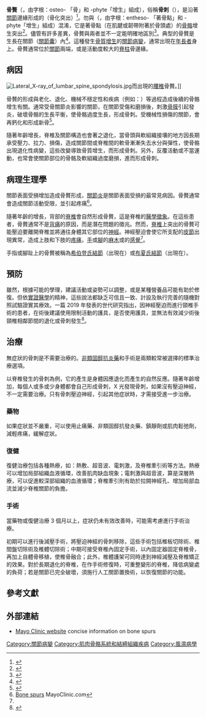 {{noteTA|G1 = ME}}{{Medical}}

{{Infobox medical condition (new)
| name            = 骨贅<br/>Osteophyte
| synonyms        = 骨刺（bony spur）
| image           = Osteophytes_processus_anconeus.png
| caption         = 小的邊緣骨刺（箭頭），來自[[豬屬|豬]][[尺骨|尺骨]]端的{{tsl|en|gross pathology|大體病理學}}組織切片。
| pronounce       = 
| field           = [[風濕病學|風濕病學]]、[[骨外科|骨外科]]
| symptoms        = 
| complications   = 
| onset           = 
| duration        = 
| types           = 
| causes          = 
| risks           = 
| diagnosis       = 
| differential    = 
| prevention      = 
| treatment       = 
| medication      = 
| prognosis       = 
| frequency       = 
| deaths          = 
}}

'''骨贅'''（{{lang-en|osteophytes}}，由字根：osteo- 「骨」和 -phyte「增生」組成），俗稱'''骨刺'''（{{lang-en|bony spur}}），是沿著[[關節|關節]]邊緣形成的{{tsl|en|exostosis|外生骨贅}}（骨化突出）<ref>{{DorlandsDict|six/000076553|osteophyte}}</ref>。勿與{{tsl|en|enthesophyte|著骨點增生}}（{{lang-en|enthesophyte}}，由字根：entheso- 「著骨點」和 -phyte「增生」組成）混淆，它是著骨點（在肌腱或韌帶附著於骨頭處）的[[骨骼|骨骼]]增生突出<ref>{{cite journal |vauthors=Rogers J, Shepstone L, Dieppe P|title=Bone formers: osteophyte and enthesophyte formation are positively associated |journal=Annals of the Rheumatic Diseases |volume=56 |issue=2 |pages=85–90 |date=Feb 1997 |pmid=9068279 |doi=10.1136/ard.56.2.85 |pmc=1752321}}</ref>。儘管有許多差異，骨贅與{{tsl|en|exostosis|外生骨贅}}兩者並不一定能明確地區別<ref>{{cite web|title=The Medico-chirurgical Review and Journal of Medical Science|url=https://books.google.co.uk/books?id=zhgUAAAAQAAJ&pg=PA91&lpg=PA91&dq=is+an+exostosis+the+same+as+an+osteophyte&source=bl&ots=ASn3xU7oY0&sig=s7q0R1QkHEwXiSvv9ldrKAqRBKM&hl=en&sa=X&ved=0ahUKEwi03cb1tP7RAhWMIcAKHV90DNEQ6AEISjAI#v=onepage&q=is%20an%20exostosis%20the%20same%20as%20an%20osteophyte&f=false|publisher=Burgess and Hill|language=en|date=1 January 1844|accessdate=2020-01-01|archive-date=2018-12-06|archive-url=https://web.archive.org/web/20181206235356/https://books.google.co.uk/books?id=zhgUAAAAQAAJ&pg=PA91&lpg=PA91&dq=is+an+exostosis+the+same+as+an+osteophyte&source=bl&ots=ASn3xU7oY0&sig=s7q0R1QkHEwXiSvv9ldrKAqRBKM&hl=en&sa=X&ved=0ahUKEwi03cb1tP7RAhWMIcAKHV90DNEQ6AEISjAI#v=onepage&q=is%20an%20exostosis%20the%20same%20as%20an%20osteophyte&f=false|dead-url=no}}</ref>。典型的骨贅是生長在關節（[[關節囊|關節囊]]）內<ref name="pmid16092317">{{cite journal|vauthors=Alonge TO, Rooney P, Oni OO | title=The ultrastructure of the peri-articular osteophytes - an evaluation by scanning electron microscopy. | journal=West Afr J Med | year= 2005 | volume= 24 | issue= 2 | pages= 147-50 | pmid=16092317 | doi= | pmc= | url=https://www.ncbi.nlm.nih.gov/entrez/eutils/elink.fcgi?dbfrom=pubmed&tool=sumsearch.org/cite&retmode=ref&cmd=prlinks&id=16092317  }} </ref>。這種發生[[骨質增生|骨質增生]]的[[關節病變|關節病變]]，通常出現在[[年長者|年長者]]身上。骨贅通常位於[[關節|關節]]兩端，或是活動度較大的[[脊柱|脊柱]]骨邊緣。

==病因==
[[File:Lateral_X-ray_of_lumbar_spine_spondylosis.jpg|thumb]]而出現的[[腰椎|腰椎]]骨贅。]]

骨贅的形成與老化、退化、機械不穩定性和疾病（例如：{{tsl|en|diffuse idiopathic skeletal hyperostosis|廣泛性特發骨質增生症}}）等過程造成後續的骨骼增生有關。通常受骨關節炎影響的關節，在關節受傷和磨損後，刺激[[骨膜|骨膜]]引起發炎，破壞骨骼的生長平衡，使骨骼過度生長，形成骨刺。受機械性損傷的關節，會再鈣化和形成新骨<ref>{{cite journal |vauthors=Nathan M, Pope MH, Grobler LJ |title=Osteophyte formation in the vertebral column: a review of the etiologic factors--Part II |journal=Contemporary Orthopaedics |volume=29 |issue=2 |pages=113–9 |date=Aug 1994 |pmid=10150240 }}</ref>。

隨著年齡增長，脊椎及關節構造也會著之退化，當骨頭與軟組織接壤的地方因長期承受壓力、拉力、損傷，造成關節間或脊椎間的軟骨漸漸失去水分與彈性，使骨骼出現退化性病變，這些改變導致骨質增生，而形成骨刺。另外，反覆活動或不當運動，也常會使關節部位的骨骼及軟組織過度磨損，進而形成骨刺。

== 病理生理學 ==
關節表面受損增加造成骨贅形成，[[關節炎|關節炎]]是關節表面受損的最常見病因。骨贅通常會造成關節活動受限，並引起疼痛<ref name="Mayo">[http://www.mayoclinic.com/health/bone-spurs/DS00627/DSECTION=6 Bone spurs] {{Wayback|url=http://www.mayoclinic.com/health/bone-spurs/DS00627/DSECTION=6 |date=20081028234252 }} MayoClinic.com</ref>。

隨著年齡的增長，背部的[[脊椎|脊椎]]會自然形成骨贅，這是脊椎{{tsl|en|Degeneration (medical)|退化（醫學）|退化}}的[[醫學徵象|醫學徵象]]。在這些患者，骨贅通常不是[[背痛|背痛]]的原因，而是潛在問題的徵兆。然而，[[脊椎|脊椎]]上突出的骨贅可能壓迫要離開脊椎並將通往身體其它部位的[[神經|神經]]。神經壓迫會使它所支配的[[皮節|皮節]]出現異常，造成上肢和下肢的[[疼痛|疼痛]]，[[手|手]]或[[腳|腳]]的[[感覺減退|麻木]]或{{tsl|en|Tingling sensation|刺痛|}}的[[感官|感覺]]<ref name="Mayo" />。

手指或腳趾上的骨贅被稱為[[希伯登氏結節|希伯登氏結節]]（出現在{{tsl|en|distal interphalangeal joint (disambiguation)|遠端指間關節|}}）或[[布夏氏結節|布夏氏結節]]（出現在{{tsl|en|proximal interphalangeal joint|近端指間關節}}）。


==預防==
雖然，根據可能的學理，建議活動或姿勢可以調整，或是某種營養品可能有助於修復。但依[[實證醫學|實證醫學]]的精神，這些說法都缺乏可信且一致、計設及執行完善的隨機對照試驗證實其療效。一篇 2019 年發表的世代研究指出，因神經壓迫而進行頸椎手術的患者，在術後建議使用限制活動的護具，是否使用護具，並無法有效減少術後頸椎相鄰節間的退化或骨刺發生<ref>{{Cite journal|title=Maintaining range of motion after cervical discectomy does not prevent adjacent segment degeneration|url=https://www.ncbi.nlm.nih.gov/pubmed/31326630|last=Yang|first=Xiaoyu|last2=Donk|first2=Roland|date=2019-11|journal=The Spine Journal: Official Journal of the North American Spine Society|issue=11|doi=10.1016/j.spinee.2019.07.011|volume=19|pages=1816–1823|issn=1878-1632|pmid=31326630|last3=Arts|first3=Mark P.|last4=Arnts|first4=Hisse|last5=Walraevens|first5=Joris|last6=Zhai|first6=Zhiwei|last7=Depreitere|first7=Bart|last8=Bartels|first8=Ronald H. M. A.|last9=Vleggeert-Lankamp|first9=Carmen L. A.}}</ref>。

== 治療 ==
{{unreferenced section|date=Jan 2020}}
無症狀的骨刺是不需要治療的。[[非類固醇抗炎藥|非類固醇抗炎藥]]和手術是兩類較常被選擇的標準治療選項。

以脊椎發生的骨刺為例，它的產生是身體因應退化而產生的自然反應。隨著年齡增加，每個人或多或少身體都會自己形成骨刺，X 光發現骨刺，如果沒有壓迫神經，不一定需要治療。只有骨刺壓迫神經，引起其他症狀時，才需接受進一步治療。

=== 藥物 ===
如果症狀並不嚴重，可以使用止痛藥、非類固醇抗發炎藥、鎮靜劑或肌肉鬆弛劑，減輕疼痛，緩解症狀。

=== 復健 ===
復健治療包括各種熱療，如：熱敷、超音波、電刺激，及脊椎牽引術等方法。熱療可以增加局部組織血液循環，改善肌肉缺血現象；電刺激與超音波，算是深層熱療，可以促進較深部組織的血液循環；脊椎牽引則有助於拉開神經孔、增加局部血流並減少脊椎關節的負擔。

=== 手術 ===
當藥物或復健治療 3 個月以上，症狀仍未有效改善時，可能需考慮進行手術治療。

初期可以進行後減壓手術，將壓迫神經的骨刺移除，這些手術包括椎板切除術、椎間盤切除術及椎體切除術；中期可接受脊椎內固定手術，以內固定器固定脊椎骨，再加上自體骨移植，使椎骨融合；此外，椎體護架可同時達到神經減壓及脊椎矯正的效果。對於長期退化的脊椎，在作手術修復時，可重整變形的脊椎，降低病變處的負荷；若是關節已完全破壞，須施行人工關節置換術，以恢復關節的功能。

==參考文獻==
{{reflist}}

==外部連結==
{{Medical resources
|  DiseasesDB      = 18621 
|  ICD10           = {{ICD10|M|25|7|m|20}} 
|  ICD9            = {{ICD9|726.91}} 
|  ICDO            =  
|  OMIM            =  
|  MedlinePlus     =  
|  eMedicineSubj   =  
|  eMedicineTopic  =  
|  MeshID          = D054850
}}
* [http://www.mayoclinic.com/health/bone-spurs/DS00627 Mayo Clinic website] {{Wayback|url=http://www.mayoclinic.com/health/bone-spurs/DS00627 |date=20140102060203 }} concise information on bone spurs

{{軟組織疾病}}
{{關節病變和相關疾病}}

[[Category:關節病變|Category:關節病變]]
[[Category:肌肉骨骼系統和結締組織疾病|Category:肌肉骨骼系統和結締組織疾病]]
[[Category:風濕病學|Category:風濕病學]]